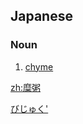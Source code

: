 ==Japanese==
{{ja-kanjitab|び|じゅく|yomi=o}}

===Noun===
{{ja-noun|びじゅく}}

# {{lb|ja|medicine|sort=びじゅく'}} [[chyme]]

[[Category:ja:Bodily fluids|びじゅく']]

[[zh:糜粥]]